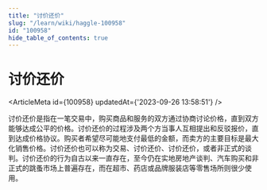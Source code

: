 ```yaml
---
title: "讨价还价"
slug: "/learn/wiki/haggle-100958"
id: "100958"
hide_table_of_contents: true
---
```



# 讨价还价

<ArticleMeta id={100958} updatedAt={'2023-09-26 13:58:51'} />
<div className='border-solid border-b border-t-0 my-4 border-[var(--ifm-color-gray-300)]' />

讨价还价是指在一笔交易中，购买商品和服务的双方通过协商讨论价格，直到双方能够达成公平的价格。讨价还价的过程涉及两个方当事人互相提出和反驳报价，直到达成价格协议。购买者希望尽可能地支付最低的金额，而卖方的主要目标是最大化销售价格。讨价还价也可以称为交易、讨价还价、讨价还价，或者非正式的谈判。讨价还价的行为自古以来一直存在，至今仍在实地房地产谈判、汽车购买和非正式的跳蚤市场上普遍存在，而在超市、药店或品牌服装店等零售场所则很少使用。
